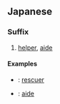 ==Japanese==
{{ja-kanjitab|じょ|しゃ|yomi=o}}

===Suffix===
{{ja-pos|じょしゃ|suffix}}

# [[helper]], [[aide]]

====Examples====
* {{ja-r|救助者|きゅうじょしゃ}}: [[rescuer]]
* {{ja-r|補助者|ほじょしゃ}}: [[aide]]